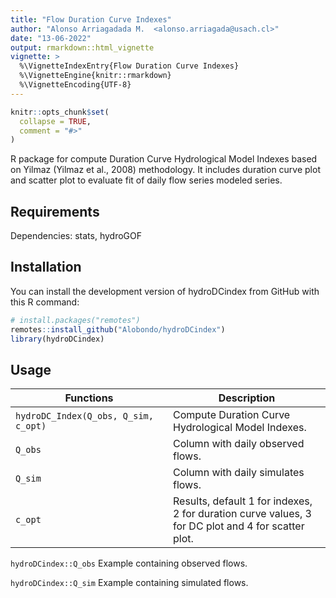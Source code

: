 ---
title: "Flow Duration Curve Indexes"
author: "Alonso Arriagadada M.  <alonso.arriagada@usach.cl>"
date: "13-06-2022"
output: rmarkdown::html_vignette
vignette: >
  %\VignetteIndexEntry{Flow Duration Curve Indexes}
  %\VignetteEngine{knitr::rmarkdown}
  %\VignetteEncoding{UTF-8}
---

```{r, include = FALSE}
knitr::opts_chunk$set(
  collapse = TRUE,
  comment = "#>"
)
```

R package for compute Duration Curve Hydrological Model Indexes based on Yilmaz (Yilmaz et al., 2008) methodology. It includes duration curve plot and scatter plot to evaluate fit of daily flow series modeled series.

## Requirements
Dependencies: stats, hydroGOF

## Installation
You can install the development version of hydroDCindex from GitHub with this R command:
```{r setup,eval = FALSE}
# install.packages("remotes")
remotes::install_github("Alobondo/hydroDCindex")
library(hydroDCindex)
```

## Usage
Functions | Description |
--- | --- |
```hydroDC_Index(Q_obs, Q_sim, c_opt)``` | Compute Duration Curve Hydrological Model Indexes. |
```Q_obs``` | Column with daily observed flows. |
```Q_sim``` | Column with daily simulates flows. |
```c_opt``` | Results, default 1 for indexes, 2 for duration curve values, 3 for DC plot and 4 for scatter plot. |

```hydroDCindex::Q_obs``` Example containing observed flows.

```hydroDCindex::Q_sim``` Example containing simulated flows.

